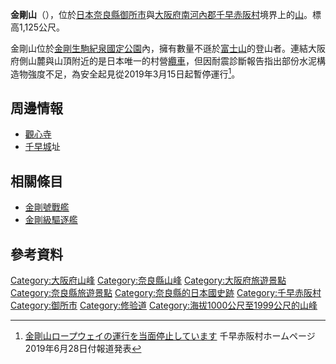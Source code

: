 {{otheruse|other=其他同名山岳|金剛山}}
{{coord|34.419444|N|135.673056|E|type:mountain_region:JP-27_scale:100000|format=dms|display=title}}
{{Infobox mountain
|Name = 金剛山
|Photo = Mount Kongo(Kongosanchi)7.jpg
|Caption = 由[[大和葛城山|大和葛城山]]望向冬天的金剛山
|Elevation_m = 1125
|Range = [[金剛山地|金剛山地]]
|map = Japan Kansai
|map_caption = 金剛山在日本的位置
|location = {{JPN}}<br />[[奈良縣|奈良縣]][[御所市|御所市]]・<br />[[大阪府|大阪府]][[南河內郡|南河內郡]][[千早赤阪村|千早赤阪村]]
|lat_d = 34.419444
|long_d = 135.673056
}}
'''金剛山'''（{{jpn|j=金剛山|hg=こんごうさん（こんごうざん）|rm=Kongō-san (Kongō-zan)|f=y}}），位於[[日本|日本]][[奈良縣|奈良縣]][[御所市|御所市]]與[[大阪府|大阪府]][[南河內郡|南河內郡]][[千早赤阪村|千早赤阪村]]境界上的[[山|山]]。標高1,125公尺。

金剛山位於[[金剛生駒紀泉國定公園|金剛生駒紀泉國定公園]]內，擁有數量不遜於[[富士山|富士山]]的登山者。連結大阪府側山麓與山頂附近的{{link-ja|金剛山纜車|金剛山ロープウェイ}}是日本唯一的村營[[纜車|纜車]]，但因耐震診斷報告指出部份水泥構造物強度不足，為安全起見從2019年3月15日起暫停運行<ref>[http://www.vill.chihayaakasaka.osaka.jp/note/3235.html 金剛山ロープウェイの運行を当面停止しています] {{Wayback|url=http://www.vill.chihayaakasaka.osaka.jp/note/3235.html |date=20191107100650 }}千早赤阪村ホームページ2019年6月28日付報道発表</ref>。

== 周邊情報 ==
* [[觀心寺|觀心寺]]
* [[千早城|千早城]]址

== 相關條目 ==
* [[金剛號戰艦|金剛號戰艦]]
* [[金剛級驅逐艦|金剛級驅逐艦]]

==參考資料==
{{reflist}}

{{japan-geo-stub}}
{{日本二百名山}}

[[Category:大阪府山峰|Category:大阪府山峰]]
[[Category:奈良縣山峰|Category:奈良縣山峰]]
[[Category:大阪府旅遊景點|Category:大阪府旅遊景點]]
[[Category:奈良縣旅遊景點|Category:奈良縣旅遊景點]]
[[Category:奈良縣的日本國史跡|Category:奈良縣的日本國史跡]]
[[Category:千早赤阪村|Category:千早赤阪村]]
[[Category:御所市|Category:御所市]]
[[Category:修验道|Category:修验道]]
[[Category:海拔1000公尺至1999公尺的山峰|Category:海拔1000公尺至1999公尺的山峰]]